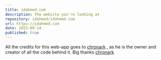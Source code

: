 ```yaml
---
title: idahmed.com
description: The website you're looking at
repository: idahmed/idahmed.com
url: https://idahmed.com
date: 2023-09-14
published: true
---
```


All the credits for this web-app goes to [chronark](https://github.com/chronark/chronark.com) , as he is the owner and creator of all the code behind it.
Big thanks [chronark](https://twitter.com/chronark_)
